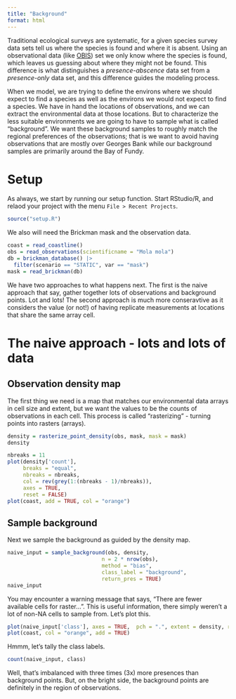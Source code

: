 ```yaml
---
title: "Background"
format: html
---
```


Traditional ecological surveys are systematic, for a given species survey data sets tell us where the species is found and where it is absent.  Using an observational data (like [OBIS](https://obis.org)) set we only know where the species is found, which leaves us guessing about where they might not be found. This difference is what distinguishes a *presence-abscence* data set from a *presence-only* data set, and this difference guides the modeling process.

When we model, we are trying to define the environs where we should expect to find a species as well as the environs we would not expect to find a species. We have in hand the locations of observations, and we can extract the environmental data at those locations.  But to characterize the less suitable environments we are going to have to sample what is called "background". We want these background samples to roughly match the regional preferences of the observations; that is we want to avoid having observations that are mostly over Georges Bank while our background samples are primarily around the Bay of Fundy.

# Setup

As always, we start by running our setup function. Start RStudio/R, and relaod your project with the menu `File > Recent Projects`.

```r
source("setup.R")
```

We also will need the Brickman mask and the observation data.

```r
coast = read_coastline()
obs = read_observations(scientificname = "Mola mola")
db = brickman_database() |>
  filter(scenario == "STATIC", var == "mask")
mask = read_brickman(db)
```

We have two approaches to what happens next.  The first is the naive approach that say, gather together lots of observations and background points.  Lot and lots!  The second approach is much more conseravtive as it considers the value (or not!) of having replicate measurements at locations that share the same array cell.  

# The naive approach - lots and lots of data

## Observation density map

The first thing we need is a map that matches our environmental data arrays in cell size and extent, but we want the values to be the counts of observations in each cell.  This process is called "rasterizing" - turning points into rasters (arrays).

```r
density = rasterize_point_density(obs, mask, mask = mask)
density
```

```r
nbreaks = 11
plot(density['count'], 
     breaks = "equal",
     nbreaks = nbreaks,
     col = rev(grey(1:(nbreaks - 1)/nbreaks)),
     axes = TRUE, 
     reset = FALSE)
plot(coast, add = TRUE, col = "orange")
```

## Sample background 

Next we sample the background as guided by the density map.

```r
naive_input = sample_background(obs, density, 
                              n = 2 * nrow(obs),
                              method = "bias",
                              class_label = "background",
                              return_pres = TRUE)
naive_input
```
You may encounter a warning message that says, "There are fewer available cells for raster...". This is useful information, there simply weren't a lot of non-NA cells to sample from.  Let's plot this.

```r
plot(naive_input['class'], axes = TRUE,  pch = ".", extent = density, reset = FALSE)
plot(coast, col = "orange", add = TRUE)
```

Hmmm, let's tally the class labels.

```r
count(naive_input, class)
```
Well, that's imbalanced with three times (3x) more presences than background points. But, on the bright side, the background points are definitely in the region of observations.


